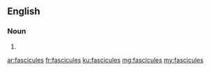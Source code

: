 ==English==

===Noun===
{{head|en|plural}}

# {{plural of|fascicule|lang=en|nocat=1}}

[[ar:fascicules]]
[[fr:fascicules]]
[[ku:fascicules]]
[[mg:fascicules]]
[[my:fascicules]]